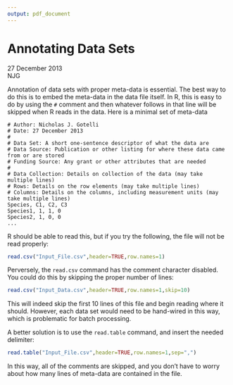 ```yaml
---
output: pdf_document
---
```

# Annotating Data Sets
27 December 2013  
NJG

Annotation of data sets with proper meta-data is essential. The best way to do this is to embed the meta-data in the data file itself. In R, this is easy to do by using the `#` comment and then whatever follows in that line will be skipped when R reads in the data. Here is a minimal set of meta-data

```
# Author: Nicholas J. Gotelli
# Date: 27 December 2013
#
# Data Set: A short one-sentence descriptor of what the data are
# Data Source: Publication or other listing for where these data came from or are stored
# Funding Source: Any grant or other attributes that are needed
#
# Data Collection: Details on collection of the data (may take multiple lines)
# Rows: Details on the row elements (may take multiple lines)
# Columns: Details on the columns, including measurement units (may take multiple lines)
Species, C1, C2, C3
Species1, 1, 1, 0
Species2, 1, 0, 0
...

```
R should be able to read this, but if you try the following, the file will not be read properly:

```r
read.csv("Input_File.csv",header=TRUE,row.names=1)
```

Perversely, the `read.csv` command has the comment character disabled. You could do this by skipping the proper number of lines:

```r
read.csv("Input_Data.csv",header=TRUE,row.names=1,skip=10)
```

This will indeed skip the first 10 lines of this file and begin reading where it should. However, each data set would need to be hand-wired in this way, which is problematic for batch processing.

A better solution is to use the `read.table` command, and insert the needed delimiter:

```r
read.table("Input_File.csv",header=TRUE,row.names=1,sep=",")
```

In this way, all of the comments are skipped, and you don't have to worry about how many lines of meta-data are contained in the file. 
